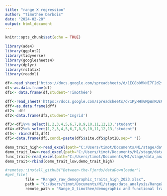 ```yaml
---
title: "range X regression"
author: "Timothée Darbois"
date: "2024-02-28"
output: html_document
---
```


```r
knitr::opts_chunk$set(echo = TRUE)
```


```r
library(ade4)
library(ggplot2)
library(tidyverse)
library(googlesheets4)
library(dplyr)
library(rstatix)
library(readxl)
```

```r
df<-read_sheet('https://docs.google.com/spreadsheets/d/1EC8b0MkNI7F2d2fFpy_64ZuBGXhM180vjE66Cq11lJQ/edit#gid=0')
df<-as.data.frame(df)
df1<- data.frame(df,student='Timothée')

dff<-read_sheet('https://docs.google.com/spreadsheets/d/1PyHHmGMpWnRUsCRoC8_AoNDIC8ap8zlRJ8HwA1HqLEQ/edit#gid=447429113',na = c("","NA","NULL",NULL))
dff<-as.data.frame(dff)
df2<- dff
df2<-data.frame(df2,student='Ingrid')

df3<-df1%>% select(1,2,3,4,5,6,7,8,9,10,11,12,13,"student")
df4<-df2%>% select(1,2,3,4,5,6,7,8,9,10,11,12,13,"student")
df5<- rbind(df3,df4)
df5<-data.frame(df5,condi=paste(df5$site,df5$plotID,sep=" "))

```
```r
demo_trait_high<-read_excel(path="C:/Users/timot/Documents/M1/stage/data_analysis/RangeX_project_timothee/data/RangeX_raw_demographic_traits_high_2023.xlsx",sheet=2)
demo_trait_low<-read_excel(path="C:/Users/timot/Documents/M1/stage/data_analysis/RangeX_project_timothee/data/RangeX_raw_demographic_traits_low_2023.xlsx",sheet=2)
func_trait<-read_excel(path="C:/Users/timot/Documents/M1/stage/data_analysis/RangeX_project_timothee/data/RangeX_raw_functional_traits_2023.xlsx",sheet=2)
demo_trait<-rbind(demo_trait_low,demo_trait_high)

```








```r
#remotes::install_github("Between-the-Fjords/dataDownloader")
#get_file(
         file = "RangeX_raw_demographic_traits_high_2023.xlsx",
         path = "C:/Users/timot/Documents/M1/stage/data_analysis/RangeX_project_timothee",
         remote_path = "Range_X_timothee/demographic and functional trait")
```

